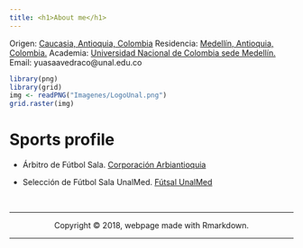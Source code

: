 ```yaml
---
title: <h1>About me</h1>
---
```


<div class = "row">

<div class = "col-md-5">
Origen: [Caucasia, Antioquia, Colombia](https://es.wikipedia.org/wiki/Caucasia)
Residencia: [Medellín, Antioquia, Colombia.](https://es.wikipedia.org/wiki/Medellín)
Academia: [Universidad Nacional de Colombia sede Medellín.](http://medellin.unal.edu.co/)
Email: yuasaavedraco@unal.edu.co
</div>

<div class = "col-md-4">
```r
library(png)
library(grid)
img <- readPNG("Imagenes/LogoUnal.png")
grid.raster(img)
```

</div>
</div>

# Sports profile

- Árbitro de Fútbol Sala. [Corporación Arbiantioquia](http://arbiantioquia.org) 

- Selección de Fútbol Sala UnalMed. [Fútsal UnalMed](https://www.instagram.com/futsalunalmed) 









<br>
<hr>
<p><center>Copyright &copy; 2018, webpage made with Rmarkdown.</center></p>
<hr>
